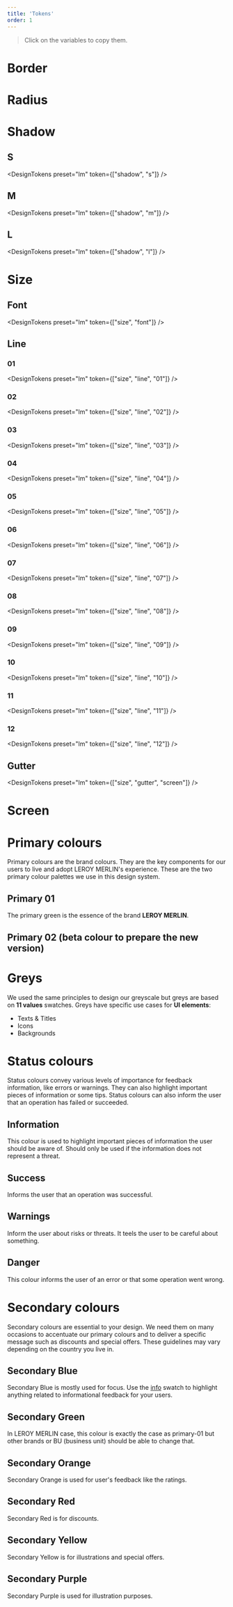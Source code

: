 ```yaml
---
title: 'Tokens'
order: 1
---
```


> Click on the variables to copy them.


# Border

<DesignTokens preset="lm" token="border" />

# Radius

<DesignTokens preset="lm" token="radius" />

# Shadow
## S
<DesignTokens preset="lm" token={["shadow", "s"]} />

## M
<DesignTokens preset="lm" token={["shadow", "m"]} />

## L
<DesignTokens preset="lm" token={["shadow", "l"]} />

# Size

## Font

<DesignTokens preset="lm" token={["size", "font"]} />

## Line

### 01
<DesignTokens preset="lm" token={["size", "line", "01"]} />

### 02
<DesignTokens preset="lm" token={["size", "line", "02"]} />

### 03
<DesignTokens preset="lm" token={["size", "line", "03"]} />

### 04
<DesignTokens preset="lm" token={["size", "line", "04"]} />

### 05
<DesignTokens preset="lm" token={["size", "line", "05"]} />

### 06
<DesignTokens preset="lm" token={["size", "line", "06"]} />

### 07
<DesignTokens preset="lm" token={["size", "line", "07"]} />

### 08
<DesignTokens preset="lm" token={["size", "line", "08"]} />

### 09
<DesignTokens preset="lm" token={["size", "line", "09"]} />

### 10
<DesignTokens preset="lm" token={["size", "line", "10"]} />

### 11
<DesignTokens preset="lm" token={["size", "line", "11"]} />

### 12
<DesignTokens preset="lm" token={["size", "line", "12"]} />


## Gutter

<DesignTokens preset="lm" token={["size", "gutter", "screen"]} />

# Screen

<DesignTokens preset="lm" token="screen" />

# Primary colours

Primary colours are the brand colours. They are the key components for our users to live and adopt LEROY MERLIN's experience. These are the two primary colour palettes we use in this design system.



## Primary 01

The primary green is the essence of the brand **LEROY MERLIN**.

<Swatch id="primary-01" />

## Primary 02 (beta colour to prepare the new version)

<Swatch id="primary-02" />

# Greys

We used the same principles to design our greyscale but greys are based on **11 values** swatches. Greys have specific use cases for **UI elements**:

- Texts & Titles
- Icons
- Backgrounds

<Swatch id="grey" />

# Status colours

Status colours convey various levels of importance for feedback information, like errors or warnings. They can also highlight important pieces of information or some tips. Status colours can also inform the user that an operation has failed or succeeded.

## Information

This colour is used to highlight important pieces of information the user should be aware of.
Should only be used if the information does not represent a threat.

<Swatch id="info" />

## Success

Informs the user that an operation was successful.

<Swatch id="success" />

## Warnings

Inform the user about risks or threats. It teels the user to be careful about something.

<Swatch id="warning" />

## Danger

This colour informs the user of an error or that some operation went wrong.

<Swatch id="danger" />

# Secondary colours

Secondary colours are essential to your design. We need them on many occasions to accentuate our primary colours and to deliver a specific message such as discounts and special offers. These guidelines may vary depending on the country you live in.

## Secondary Blue

Secondary Blue is mostly used for focus.
Use the [info]() swatch to highlight anything related to informational feedback for your users.

<Swatch id="secondary-blue" />

## Secondary Green

In LEROY MERLIN case, this colour is exactly the case as primary-01 but other brands or BU (business unit) should be able to change that.

<Swatch id="secondary-green" />

## Secondary Orange

Secondary Orange is used for user's feedback like the ratings.

<Swatch id="secondary-orange" />

## Secondary Red

Secondary Red is for discounts.

<Swatch id="secondary-red" />

## Secondary Yellow

Secondary Yellow is for illustrations and special offers.

<Swatch id="secondary-yellow" />

## Secondary Purple

Secondary Purple is used for illustration purposes.

<Swatch id="secondary-purple" />